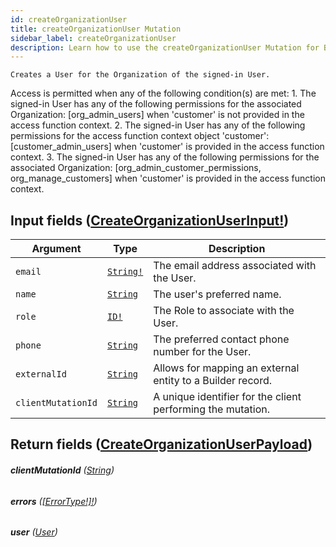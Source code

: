```yaml
---
id: createOrganizationUser
title: createOrganizationUser Mutation
sidebar_label: createOrganizationUser
description: Learn how to use the createOrganizationUser Mutation for Builder's API.
---
```


    Creates a User for the Organization of the signed-in User.

Access is permitted when any of the following condition(s) are met: 1. The signed-in User has any of the following permissions for the associated Organization: [org_admin_users] when 'customer' is not provided in the access function context. 2. The signed-in User has any of the following permissions for the access function context object 'customer': [customer_admin_users] when 'customer' is provided in the access function context. 3. The signed-in User has any of the following permissions for the associated Organization: [org_admin_customer_permissions, org_manage_customers] when 'customer' is provided in the access function context.

## Input fields ([CreateOrganizationUserInput!](/composer/builder/api/schema/input_object/CreateOrganizationUserInput.mdx))

| Argument           | Type                                      | Description                                                  |
| ------------------ | ----------------------------------------- | ------------------------------------------------------------ |
| `email`            | [`String!`](/composer/builder/api/schema/scalar/String.mdx) | The email address associated with the User.                  |
| `name`             | [`String`](/composer/builder/api/schema/scalar/String.mdx)  | The user's preferred name.                                   |
| `role`             | [`ID!`](/composer/builder/api/schema/scalar/ID.mdx)         | The Role to associate with the User.                         |
| `phone`            | [`String`](/composer/builder/api/schema/scalar/String.mdx)  | The preferred contact phone number for the User.             |
| `externalId`       | [`String`](/composer/builder/api/schema/scalar/String.mdx)  | Allows for mapping an external entity to a Builder record. |
| `clientMutationId` | [`String`](/composer/builder/api/schema/scalar/String.mdx)  | A unique identifier for the client performing the mutation.  |

## Return fields ([CreateOrganizationUserPayload](/composer/builder/api/schema/object/CreateOrganizationUserPayload.mdx))

###### <b>clientMutationId</b> ([String](/composer/builder/api/schema/scalar/String.mdx))

###### <b>errors</b> ([[ErrorType!]!](/composer/builder/api/schema/object/ErrorType.mdx))

###### <b>user</b> ([User](/composer/builder/api/schema/object/User.mdx))
